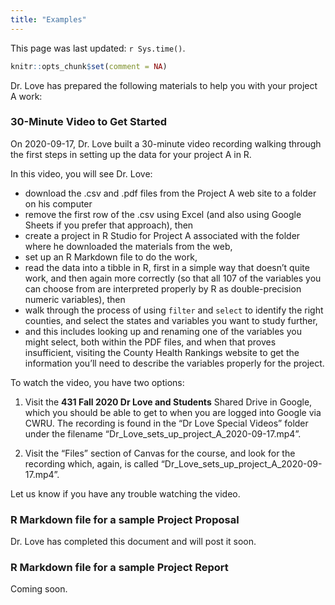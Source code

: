 ---
title: "Examples"
---

This page was last updated: `r Sys.time()`.

```{r setup, include=FALSE}
knitr::opts_chunk$set(comment = NA)
```

Dr. Love has prepared the following materials to help you with your project A work:

### 30-Minute Video to Get Started

On 2020-09-17, Dr. Love built a 30-minute video recording walking through the first steps in setting up the data for your project A in R.

In this video, you will see Dr. Love:

- download the .csv and .pdf files from the Project A web site to a folder on his computer
- remove the first row of the .csv using Excel (and also using Google Sheets if you prefer that approach), then 
- create a project in R Studio for Project A associated with the folder where he downloaded the materials from the web,
- set up an R Markdown file to do the work,
- read the data into a tibble in R, first in a simple way that doesn't quite work, and then again more correctly (so that all 107 of the variables you can choose from are interpreted properly by R as double-precision numeric variables), then
- walk through the process of using `filter` and `select` to identify the right counties, and select the states and variables you want to study further,
- and this includes looking up and renaming one of the variables you might select, both within the PDF files, and when that proves insufficient, visiting the County Health Rankings website to get the information you'll need to describe the variables properly for the project.

To watch the video, you have two options:

1. Visit the **431 Fall 2020 Dr Love and Students** Shared Drive in Google, which you should be able to get to when you are logged into Google via CWRU. The recording is found in the "Dr Love Special Videos" folder under the filename "Dr_Love_sets_up_project_A_2020-09-17.mp4".

2. Visit the "Files" section of Canvas for the course, and look for the recording which, again, is called "Dr_Love_sets_up_project_A_2020-09-17.mp4".

Let us know if you have any trouble watching the video.

### R Markdown file for a sample Project Proposal

Dr. Love has completed this document and will post it soon.

### R Markdown file for a sample Project Report

Coming soon.
